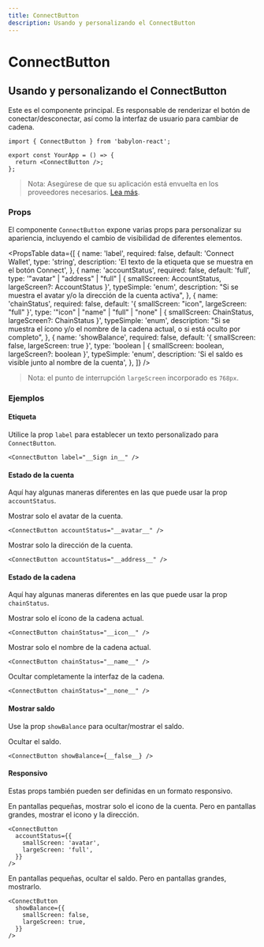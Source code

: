 ```yaml
---
title: ConnectButton
description: Usando y personalizando el ConnectButton
---
```


# ConnectButton

## Usando y personalizando el ConnectButton

Este es el componente principal. Es responsable de renderizar el botón de conectar/desconectar, así como la interfaz de usuario para cambiar de cadena.

```tsx
import { ConnectButton } from 'babylon-react';

export const YourApp = () => {
  return <ConnectButton />;
};
```

> Nota: Asegúrese de que su aplicación está envuelta en los proveedores necesarios. [Lea más](/docs/installation#wrap-providers).

### Props

El componente `ConnectButton` expone varias props para personalizar su apariencia, incluyendo el cambio de visibilidad de diferentes elementos.

<PropsTable
  data={[
    {
      name: 'label',
      required: false,
      default: 'Connect Wallet',
      type: 'string',
      description: 'El texto de la etiqueta que se muestra en el botón Connect',
    },
    {
      name: 'accountStatus',
      required: false,
      default: 'full',
      type: '"avatar" | "address" | "full" | { smallScreen: AccountStatus, largeScreen?: AccountStatus }',
      typeSimple: 'enum',
      description:
        "Si se muestra el avatar y/o la dirección de la cuenta activa",
    },
    {
      name: 'chainStatus',
      required: false,
      default: '{ smallScreen: "icon", largeScreen: "full" }',
      type: '"icon" | "name" | "full" | "none" | { smallScreen: ChainStatus, largeScreen?: ChainStatus }',
      typeSimple: 'enum',
      description:
        "Si se muestra el ícono y/o el nombre de la cadena actual, o si está oculto por completo",
    },
    {
      name: 'showBalance',
      required: false,
      default: '{ smallScreen: false, largeScreen: true }',
      type: 'boolean | { smallScreen: boolean, largeScreen?: boolean }',
      typeSimple: 'enum',
      description:
        'Si el saldo es visible junto al nombre de la cuenta',
    },
  ]}
/>

> Nota: el punto de interrupción `largeScreen` incorporado es `768px`.

### Ejemplos

#### Etiqueta

Utilice la prop `label` para establecer un texto personalizado para `ConnectButton`.

```tsx
<ConnectButton label="__Sign in__" />
```

#### Estado de la cuenta

Aquí hay algunas maneras diferentes en las que puede usar la prop `accountStatus`.

Mostrar solo el avatar de la cuenta.

```tsx
<ConnectButton accountStatus="__avatar__" />
```

Mostrar solo la dirección de la cuenta.

```tsx
<ConnectButton accountStatus="__address__" />
```

#### Estado de la cadena

Aquí hay algunas maneras diferentes en las que puede usar la prop `chainStatus`.

Mostrar solo el ícono de la cadena actual.

```tsx
<ConnectButton chainStatus="__icon__" />
```

Mostrar solo el nombre de la cadena actual.

```tsx
<ConnectButton chainStatus="__name__" />
```

Ocultar completamente la interfaz de la cadena.

```tsx
<ConnectButton chainStatus="__none__" />
```

#### Mostrar saldo

Use la prop `showBalance` para ocultar/mostrar el saldo.

Ocultar el saldo.

```tsx
<ConnectButton showBalance={__false__} />
```

#### Responsivo

Estas props también pueden ser definidas en un formato responsivo.

En pantallas pequeñas, mostrar solo el icono de la cuenta. Pero en pantallas grandes, mostrar el icono y la dirección.

```tsx
<ConnectButton
  accountStatus={{
    smallScreen: 'avatar',
    largeScreen: 'full',
  }}
/>
```

En pantallas pequeñas, ocultar el saldo. Pero en pantallas grandes, mostrarlo.

```tsx
<ConnectButton
  showBalance={{
    smallScreen: false,
    largeScreen: true,
  }}
/>
```
